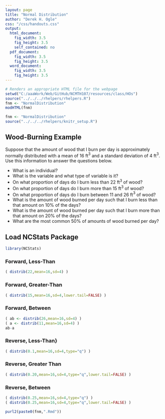 ```yaml
---
layout: page
title: "Normal Distribution"
author: "Derek H. Ogle"
css: "/css/handouts.css"
output:
  html_document:
    fig_width: 3.5
    fig_height: 3.5
    self_contained: no
  pdf_document:
    fig_width: 3.5
    fig_height: 3.5
  word_document:
    fig_width: 3.5
    fig_height: 3.5
---
```


```r
# Renders an appropriate HTML file for the webpage
setwd("C:/aaaWork/Web/GitHub/NCMTH107/resources/class/HOs")
source("../../../rhelpers/rhelpers.R")
fnm <- "NormalDistribution"
modHTML(fnm)
```

```r
fnm <- "NormalDistribution"
source("../../../rhelpers/knitr_setup.R")
```

## Wood-Burning Example
Suppose that the amount of wood that I burn per day is approximately normally distributed with a mean of 16 ft$^3$ and a standard deviation of 4 ft$^3$.  Use this information to answer the questions below.

* What is an individual?
* What is the variable and what type of variable is it?
* On what proportion of days do I burn less than 22 ft$^3$ of wood?
* On what proportion of days do I burn more than 15 ft$^3$ of wood?
* On what proportion of days do I burn between 11 and 26 ft$^3$ of wood?
* What is the amount of wood burned per day such that I burn less than that amount on 10% of the days?
* What is the amount of wood burned per day such that I burn more than that amount on 20% of the days?
* What are the most common 50% of amounts of wood burned per day?


## Load NCStats Package
```r
library(NCStats)
```

### Forward, Less-Than
```r
( distrib(22,mean=16,sd=4) )
```

### Forward, Greater-Than
```r
( distrib(15,mean=16,sd=4,lower.tail=FALSE) )
```

### Forward, Between
```r
( ab <- distrib(26,mean=16,sd=4) )
( a <- distrib(11,mean=16,sd=4) )
ab-a
```

### Reverse, Less-Than}
```r
( distrib(0.1,mean=16,sd=4,type="q") )
```

### Reverse, Greater Than
```r
( distrib(0.20,mean=16,sd=4,type="q",lower.tail=FALSE) )
```

### Reverse, Between
```r
( distrib(0.25,mean=16,sd=4,type="q") )
( distrib(0.25,mean=16,sd=4,type="q",lower.tail=FALSE) )
```

```r
purl2(paste0(fnm,".Rmd"))
```
